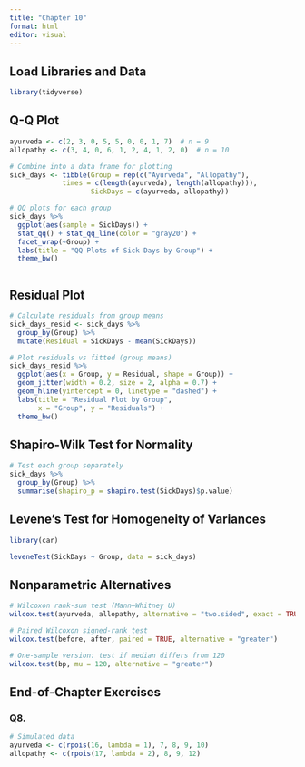 ---
title: "Chapter 10"
format: html
editor: visual
---

## Load Libraries and Data

```{r}
library(tidyverse)


```

## Q-Q Plot

```{r}
ayurveda <- c(2, 3, 0, 5, 5, 0, 0, 1, 7)  # n = 9
allopathy <- c(3, 4, 0, 6, 1, 2, 4, 1, 2, 0)  # n = 10

# Combine into a data frame for plotting
sick_days <- tibble(Group = rep(c("Ayurveda", "Allopathy"), 
             times = c(length(ayurveda), length(allopathy))),
                    SickDays = c(ayurveda, allopathy))

# QQ plots for each group
sick_days %>%
  ggplot(aes(sample = SickDays)) +
  stat_qq() + stat_qq_line(color = "gray20") +
  facet_wrap(~Group) +
  labs(title = "QQ Plots of Sick Days by Group") +
  theme_bw()

```

```         
```

## Residual Plot

```{r}
# Calculate residuals from group means
sick_days_resid <- sick_days %>%
  group_by(Group) %>%
  mutate(Residual = SickDays - mean(SickDays))

# Plot residuals vs fitted (group means)
sick_days_resid %>%
  ggplot(aes(x = Group, y = Residual, shape = Group)) +
  geom_jitter(width = 0.2, size = 2, alpha = 0.7) +
  geom_hline(yintercept = 0, linetype = "dashed") +
  labs(title = "Residual Plot by Group",
       x = "Group", y = "Residuals") +
  theme_bw()
```

## Shapiro-Wilk Test for Normality

```{r}
# Test each group separately
sick_days %>%
  group_by(Group) %>%
  summarise(shapiro_p = shapiro.test(SickDays)$p.value)

```

## Levene's Test for Homogeneity of Variances

```{r warning = F}
library(car)

leveneTest(SickDays ~ Group, data = sick_days)

```

## Nonparametric Alternatives

```{r}
# Wilcoxon rank-sum test (Mann–Whitney U)
wilcox.test(ayurveda, allopathy, alternative = "two.sided", exact = TRUE)

# Paired Wilcoxon signed-rank test
wilcox.test(before, after, paired = TRUE, alternative = "greater")

# One-sample version: test if median differs from 120
wilcox.test(bp, mu = 120, alternative = "greater")

```

## End-of-Chapter Exercises

### Q8.

```{r}
# Simulated data
ayurveda <- c(rpois(16, lambda = 1), 7, 8, 9, 10)
allopathy <- c(rpois(17, lambda = 2), 8, 9, 12)

```
